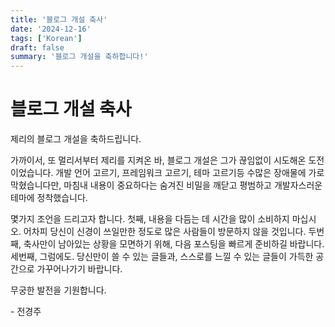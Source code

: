 ```yaml
---
title: '블로그 개설 축사'
date: '2024-12-16'
tags: ['Korean']
draft: false
summary: '블로그 개설을 축하합니다!'
---
```


# 블로그 개설 축사

제리의 블로그 개설을 축하드립니다.

가까이서, 또 멀리서부터 제리를 지켜온 바, 블로그 개설은 그가 끊임없이 시도해온 도전이었습니다.
개발 언어 고르기, 프레임워크 고르기, 테마 고르기등 수많은 장애물에 가로막혔습니다만,
마침내 내용이 중요하다는 숨겨진 비밀을 깨닫고 평범하고 개발자스러운 테마에 정착했습니다.


몇가지 조언을 드리고자 합니다.
첫째, 내용을 다듬는 데 시간을 많이 소비하지 마십시오. 어차피 당신이 신경이 쓰일만한 정도로 많은 사람들이 방문하지 않을 것입니다.
두번째, 축사만이 남아있는 상황을 모면하기 위해, 다음 포스팅을 빠르게 준비하길 바랍니다.
세번째, 그럼에도. 당신만이 쓸 수 있는 글들과, 스스로를 느낄 수 있는 글들이 가득한 공간으로 가꾸어나가기 바랍니다.

무궁한 발전을 기원합니다.

\- 전경주
